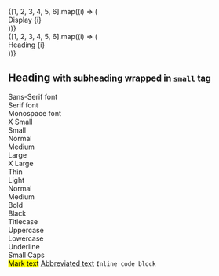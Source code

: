 
<Meta title="AxUx/Typography" />

<Title>
  <section className="ax-font--serif ax-font--inherit ax-icon ax-bg--invert ax-color--invert ax-margin--e">
    <span>T</span>
  </section>
  Typography
</Title>

<Section title="Base Font">
  <LightBox>
    <Lipsum type="para" />
  </LightBox>
</Section>

<Section title="Input Font">
  <LightBox>
    <div className="ax-font--mono">
      <Lipsum type="para" />
    </div>
  </LightBox>
</Section>

<Section title="Serif Font">
  <LightBox>
    <div className="ax-font--serif">
      <Lipsum type="para" />
    </div>
  </LightBox>
</Section>

<Section title="Display Headings">
  <LightBox>
    {[1, 2, 3, 4, 5, 6].map((i) => (
      <CodeLine key={i} code={`.ax-display--${i}`}>
        <div className={`ax-display--${i}`}>Display {i}</div>
      </CodeLine>
    ))}
  </LightBox>
</Section>

<Section title="Headings">
  <LightBox>
    {[1, 2, 3, 4, 5, 6].map((i) => (
      <CodeLine key={i} code={`.ax-heading--${i}`}>
        <div className={`ax-heading--${i}`}>Heading {i}</div>
      </CodeLine>
    ))}
    <br />
    <h1>
      Heading
      <small>
        with subheading wrapped in <code>small</code> tag
      </small>
    </h1>
  </LightBox>
</Section>

<Section title="Font Family">
  <LightBox>
    <CodeLine code=".ax-font--sans-serif">
      <div className="ax-font--sans-serif">Sans-Serif font</div>
    </CodeLine>
    <CodeLine code=".ax-font--serif">
      <div className="ax-font--serif">Serif font</div>
    </CodeLine>
    <CodeLine code=".ax-font--mono">
      <div className="ax-font--mono">Monospace font</div>
    </CodeLine>
  </LightBox>
</Section>

<Section title="Font Size">
  <LightBox>
    <CodeLine code=".ax-font--xs">
      <div className="ax-font--xs">X Small</div>
    </CodeLine>
    <CodeLine code=".ax-font--sm">
      <div className="ax-font--sm">Small</div>
    </CodeLine>
    <CodeLine code=".ax-font--normal">
      <div className="ax-font--normal">Normal</div>
    </CodeLine>
    <CodeLine code=".ax-font--md">
      <div className="ax-font--md">Medium</div>
    </CodeLine>
    <CodeLine code=".ax-font--lg">
      <div className="ax-font--lg">Large</div>
    </CodeLine>
    <CodeLine code=".ax-font--xl">
      <div className="ax-font--xl">X Large</div>
    </CodeLine>
  </LightBox>
</Section>

<Section title="Font Weight">
  <LightBox>
    <CodeLine code=".ax-weight--thin">
      <div className="ax-weight--thin">Thin</div>
    </CodeLine>
    <CodeLine code=".ax-weight--light">
      <div className="ax-weight--light">Light</div>
    </CodeLine>
    <CodeLine code=".ax-weight--normal">
      <div className="ax-weight--normal">Normal</div>
    </CodeLine>
    <CodeLine code=".ax-weight--medium">
      <div className="ax-weight--medium">Medium</div>
    </CodeLine>
    <CodeLine code=".ax-weight--bold">
      <div className="ax-weight--bold">Bold</div>
    </CodeLine>
    <CodeLine code=".ax-weight--black">
      <div className="ax-weight--black">Black</div>
    </CodeLine>
  </LightBox>
</Section>

<Section title="Text Transform">
  <LightBox>
    <CodeLine code=".ax-text--title">
      <div className="ax-text--title">Titlecase</div>
    </CodeLine>
    <CodeLine code=".ax-text--upper">
      <div className="ax-text--upper">Uppercase</div>
    </CodeLine>
    <CodeLine code=".ax-text--lower">
      <div className="ax-text--lower">Lowercase</div>
    </CodeLine>
    <CodeLine code=".ax-text--underline">
      <div className="ax-text--underline">Underline</div>
    </CodeLine>
    <CodeLine code=".ax-text--smallcaps">
      <div className="ax-text--smallcaps">Small Caps</div>
    </CodeLine>
    <CodeLine>
      <mark>Mark text</mark>
    </CodeLine>
    <CodeLine>
      <abbr title="Abbreviation text">Abbreviated text</abbr>
    </CodeLine>
    <CodeLine>
      <code>Inline code block</code>
    </CodeLine>
    <CodeLine code=".ax-text--dropcaps">
      <div className="ax-text--dropcaps ax-align--justify ax-padding--e--xxl">
        <Lipsum type="para" />
      </div>
    </CodeLine>
  </LightBox>
</Section>
